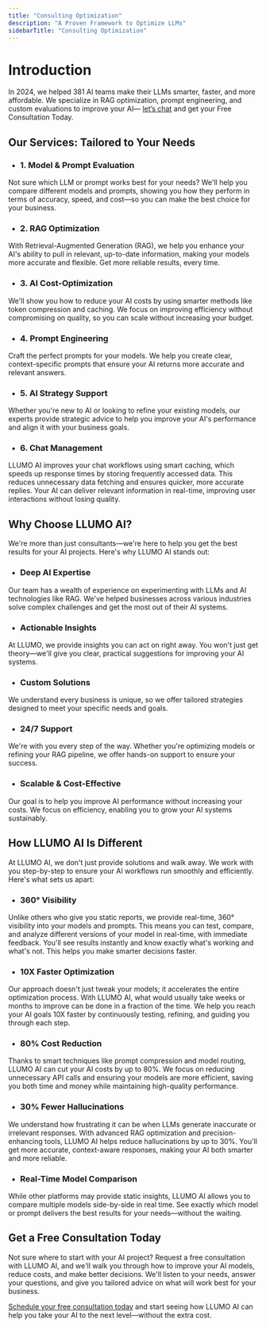 ```yaml
---
title: "Consulting Optimization"
description: "A Proven Framework to Optimize LLMs"
sidebarTitle: "Consulting Optimization"
---
```


# Introduction

In 2024, we helped 381 AI teams make their LLMs smarter, faster, and more affordable. We specialize in RAG optimization, prompt engineering, and custom evaluations to improve your AI— <a target="_blank" href="https://www.llumo.ai/book-demo">let’s chat</a> and get your Free Consultation Today.

## Our Services: Tailored to Your Needs

-   ### 1. Model & Prompt Evaluation
Not sure which LLM or prompt works best for your needs? We'll help you compare different models and prompts, showing you how they perform in terms of accuracy, speed, and cost—so you can make the best choice for your business.

-   ### 2. RAG Optimization 
With Retrieval-Augmented Generation (RAG), we help you enhance your AI's ability to pull in relevant, up-to-date information, making your models more accurate and flexible. Get more reliable results, every time.

-   ### 3. AI Cost-Optimization
We'll show you how to reduce your AI costs by using smarter methods like token compression and caching. We focus on improving efficiency without compromising on quality, so you can scale without increasing your budget.

-   ### 4. Prompt Engineering
Craft the perfect prompts for your models. We help you create clear, context-specific prompts that ensure your AI returns more accurate and relevant answers.

-   ### 5. AI Strategy Support
Whether you're new to AI or looking to refine your existing models, our experts provide strategic advice to help you improve your AI's performance and align it with your business goals.

-   ### 6. Chat Management
LLUMO AI improves your chat workflows using smart caching, which speeds up response times by storing frequently accessed data. This reduces unnecessary data fetching and ensures quicker, more accurate replies. Your AI can deliver relevant information in real-time, improving user interactions without losing quality.

## Why Choose LLUMO AI?

We're more than just consultants—we're here to help you get the best results for your AI projects. Here's why LLUMO AI stands out:

- ### Deep AI Expertise 
Our team has a wealth of experience on experimenting with LLMs and AI technologies like RAG. We've helped businesses across various industries solve complex challenges and get the most out of their AI systems.

-   ### Actionable Insights
At LLUMO, we provide insights you can act on right away. You won't just get theory—we'll give you clear, practical suggestions for improving your AI systems.

-   ### Custom Solutions
We understand every business is unique, so we offer tailored strategies designed to meet your specific needs and goals.

-   ### 24/7 Support
We're with you every step of the way. Whether you're optimizing models or refining your RAG pipeline, we offer hands-on support to ensure your success.

-   ### Scalable & Cost-Effective
Our goal is to help you improve AI performance without increasing your costs. We focus on efficiency, enabling you to grow your AI systems sustainably.

## How LLUMO AI Is Different

At LLUMO AI, we don't just provide solutions and walk away. We work with you step-by-step to ensure your AI workflows run smoothly and efficiently. Here's what sets us apart:

-   ### 360° Visibility
Unlike others who give you static reports, we provide real-time, 360° visibility into your models and prompts. This means you can test, compare, and analyze different versions of your model in real-time, with immediate feedback. You'll see results instantly and know exactly what's working and what's not. This helps you make smarter decisions faster.

-   ### 10X Faster Optimization
Our approach doesn't just tweak your models; it accelerates the entire optimization process. With LLUMO AI, what would usually take weeks or months to improve can be done in a fraction of the time. We help you reach your AI goals 10X faster by continuously testing, refining, and guiding you through each step.

-   ### 80% Cost Reduction
Thanks to smart techniques like prompt compression and model routing, LLUMO AI can cut your AI costs by up to 80%. We focus on reducing unnecessary API calls and ensuring your models are more efficient, saving you both time and money while maintaining high-quality performance.

-   ### 30% Fewer Hallucinations
We understand how frustrating it can be when LLMs generate inaccurate or irrelevant responses. With advanced RAG optimization and precision-enhancing tools, LLUMO AI helps reduce hallucinations by up to 30%. You'll get more accurate, context-aware responses, making your AI both smarter and more reliable.

-   ### Real-Time Model Comparison
While other platforms may provide static insights, LLUMO AI allows you to compare multiple models side-by-side in real time. See exactly which model or prompt delivers the best results for your needs—without the waiting.

## Get a Free Consultation Today

Not sure where to start with your AI project? Request a free consultation with LLUMO AI, and we'll walk you through how to improve your AI models, reduce costs, and make better decisions. We'll listen to your needs, answer your questions, and give you tailored advice on what will work best for your business.

<Note>
<a target="_blank" href="https://www.llumo.ai/book-demo">Schedule your free consultation today</a> and start seeing how LLUMO AI can help you take your AI to the next level—without the extra cost.
</Note>


